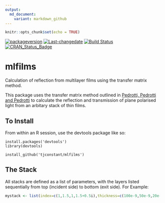 ```yaml
---
output:
  md_document:
    variant: markdown_github
---
```


```r
knitr::opts_chunk$set(echo = TRUE)
```

[![packageversion](https://img.shields.io/badge/Package%20version-`r packageVersion("mlfilms")`-lightgrey.svg)](commits/master)
[![Last-changedate](https://img.shields.io/badge/last%20change-`r gsub('-', '--', Sys.Date())`-lightgrey.svg)](/commits/master)
[![Build Status](https://travis-ci.org/tjconstant/disp.plot.svg?branch=master)](https://travis-ci.org/tjconstant/mlfilms.svg)
[![CRAN\_Status\_Badge](http://www.r-pkg.org/badges/version/disp.plot)](https://cran.r-project.org/package=mlfilms)

mlfilms
=======

Calculation of reflection from multilayer films using the transfer matrix method.

This package uses the transfer matrix method outlined in [Pedrotti, Pedrotti and Pedrotti](http://www.amazon.com/Introduction-Optics-3rd-Frank-Pedrotti/dp/0131499335) to calculate the reflection and transmission of plane polarised light from an arbitary stack of thin films.

To Install
----------

From within an R session, use the devtools package like so:
```
install.packages('devtools')
library(devtools)

install_github('tjconstant/mlfilms')
```

The Stack
----------

All stacks are defined as a list of parameters, with the layers listed sequentially from top (incident side) to bottom (exit side). 
For Example:

```r
mystack <- list(index=c(1,1.5,1,1.5+0.5i),thickness=c(100e-9,50e-9,20e-9,100e-9), repetitions=1)

```


